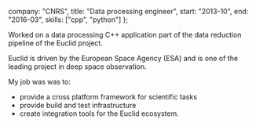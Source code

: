 
  company: "CNRS",
  title: "Data processing engineer",
  start: "2013-10",
  end: "2016-03",
  skills: ["cpp", "python"]
};

Worked on a data processing C++ application part of the data reduction pipeline of the Euclid project.

Euclid is driven by the European Space Agency (ESA) and is one of the leading project in deep space observation.

My job was was to:
- provide a cross platform framework for scientific tasks
- provide build and test infrastructure
- create integration tools for the Euclid ecosystem.
